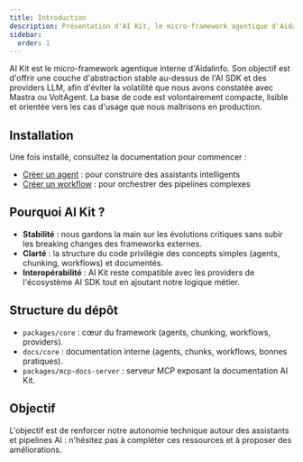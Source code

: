 ```yaml
---
title: Introduction
description: Présentation d'AI Kit, le micro-framework agentique d'Aidalinfo
sidebar:
  order: 1
---
```



AI Kit est le micro-framework agentique interne d'Aidalinfo. Son objectif est d'offrir une couche d'abstraction stable au-dessus de l'AI SDK et des providers LLM, afin d'éviter la volatilité que nous avons constatée avec Mastra ou VoltAgent. La base de code est volontairement compacte, lisible et orientée vers les cas d'usage que nous maîtrisons en production.

## Installation

<PackageManagers pkg="@ai_kit/core" />

Une fois installé, consultez la documentation pour commencer :
- [Créer un agent](/core/agents/) : pour construire des assistants intelligents
- [Créer un workflow](/core/workflows/) : pour orchestrer des pipelines complexes

## Pourquoi AI Kit ?

- **Stabilité** : nous gardons la main sur les évolutions critiques sans subir les breaking changes des frameworks externes.
- **Clarté** : la structure du code privilégie des concepts simples (agents, chunking, workflows) et documentés.
- **Interopérabilité** : AI Kit reste compatible avec les providers de l'écosystème AI SDK tout en ajoutant notre logique métier.

## Structure du dépôt

- `packages/core` : cœur du framework (agents, chunking, workflows, providers).
- `docs/core` : documentation interne (agents, chunks, workflows, bonnes pratiques).
- `packages/mcp-docs-server` : serveur MCP exposant la documentation AI Kit.

## Objectif

L'objectif est de renforcer notre autonomie technique autour des assistants et pipelines AI : n'hésitez pas à compléter ces ressources et à proposer des améliorations.
